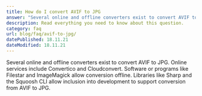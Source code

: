 ```yaml
---
title: How do I convert AVIF to JPG
answer: "Several online and offline converters exist to convert AVIF to JPG. Online services include Convertico and Cloudconvert. Software or programs like Filestar and ImageMagick allow conversion offline. Libraries like Sharp and the Squoosh CLI allow inclusion into development to support conversion from AVIF to JPG."
description: Read everything you need to know about this question.
category: faq
url: blog/faq/avif-to-jpg/
datePublished: 18.11.21
dateModified: 18.11.21
---
```


Several online and offline converters exist to convert AVIF to JPG. Online services include Convertico and Cloudconvert. Software or programs like Filestar and ImageMagick allow conversion offline. Libraries like Sharp and the Squoosh CLI allow inclusion into development to support conversion from AVIF to JPG.

